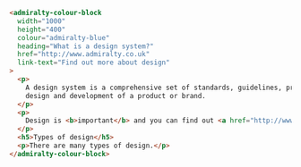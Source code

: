 ```html
<admiralty-colour-block
  width="1000"
  height="400"
  colour="admiralty-blue"
  heading="What is a design system?"
  href="http://www.admiralty.co.uk"
  link-text="Find out more about design"
>
  <p>
    A design system is a comprehensive set of standards, guidelines, principles, and reusable components that guide the
    design and development of a product or brand.
  </p>
  <p>
    Design is <b>important</b> and you can find out <a href="http://www.admiralty.co.uk">why design is important</a>.
  </p>
  <h5>Types of design</h5>
  <p>There are many types of design.</p>
</admiralty-colour-block>
```

